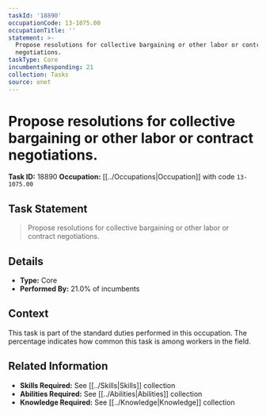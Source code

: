 ```yaml
---
taskId: '18890'
occupationCode: 13-1075.00
occupationTitle: ''
statement: >-
  Propose resolutions for collective bargaining or other labor or contract
  negotiations.
taskType: Core
incumbentsResponding: 21
collection: Tasks
source: onet
---
```

# Propose resolutions for collective bargaining or other labor or contract negotiations.

**Task ID:** 18890
**Occupation:** [[../Occupations|Occupation]] with code `13-1075.00`

## Task Statement

> Propose resolutions for collective bargaining or other labor or contract negotiations.

## Details

- **Type:** Core
- **Performed By:** 21.0% of incumbents

## Context

This task is part of the standard duties performed in this occupation. The percentage indicates how common this task is among workers in the field.

## Related Information

- **Skills Required:** See [[../Skills|Skills]] collection
- **Abilities Required:** See [[../Abilities|Abilities]] collection
- **Knowledge Required:** See [[../Knowledge|Knowledge]] collection
